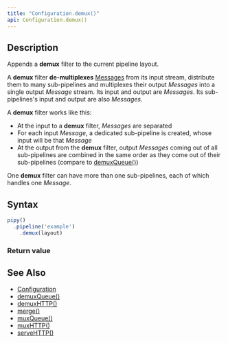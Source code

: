 ```yaml
---
title: "Configuration.demux()"
api: Configuration.demux()
---
```


## Description

Appends a **demux** filter to the current pipeline layout.

A **demux** filter **de-multiplexes** [Messages](/reference/api/Message) from its input stream, distribute them to many sub-pipelines and multiplexes their output _Messages_ into a single output _Message_ stream. Its input and output are _Messages_. Its sub-pipelines's input and output are also _Messages_.

<FilterDiagram
  name="demux"
  input="Message"
  output="Message"
  subInput="Message"
  subType="demux"
/>

A **demux** filter works like this:

- At the input to a **demux** filter, _Messages_ are separated
- For each input _Message_, a dedicated sub-pipeline is created, whose input will be that _Message_
- At the output from the **demux** filter, output _Messages_ coming out of all sub-pipelines are combined in the same order as they come out of their sub-pipelines (compare to [demuxQueue()](/reference/api/Configuration/demuxQueue))

One **demux** filter can have more than one sub-pipelines, each of which handles one _Message_.

## Syntax

``` js
pipy()
  .pipeline('example')
    .demux(layout)
```

### Return value

<ReturnValue/>

## See Also

* [Configuration](/reference/api/Configuration)
* [demuxQueue()](/reference/api/Configuration/demuxQueue)
* [demuxHTTP()](/reference/api/Configuration/demuxHTTP)
* [merge()](/reference/api/Configuration/merge)
* [muxQueue()](/reference/api/Configuration/muxQueue)
* [muxHTTP()](/reference/api/Configuration/muxHTTP)
* [serveHTTP()](/reference/api/Configuration/serveHTTP)
